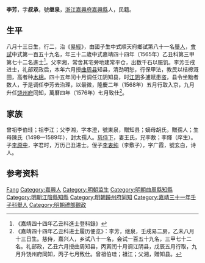 {{Otheruses|other=名为李芳的其他人物|李芳}}
{{明清人物信息框
| 姓名 = 李芳
| 原名 =
| 圖片名稱= 
| 圖片大小 =
| 圖片說明 = 
| 最高職務 =饶州府同知
| 國家 = 大明 
| 爵位 =
| 籍貫 = [[浙江|浙江]][[嘉興府|嘉興府]][[嘉興縣|嘉興縣]]
| 族裔 = 
| 字號 = 
| 諡號 =
| 出生日期 = 庚寅八月十三日<ref>《嘉靖乙丑科進士同年鄉籍》</ref>
| 出生地點 =
| 逝世日期 = 卒年不詳 
| 逝世地點 =
| 墓葬 =
| 配偶 = 王氏，封孺人
| 親屬 =（子）[[李原中|李原中]]（进士）、李衷毅（举人）
| 出身 =
* 嘉靖三十一年壬子科舉人
* 嘉靖四十四年乙丑科同進士出身
| 經歷 =
| 著作 = 
}}
'''李芳'''{{BD|1530年||？年||}}，字'''叔承'''，號'''继泉'''，[[浙江|浙江]][[嘉興府|嘉興府]][[嘉興縣|嘉興縣]]人，民籍。

== 生平 ==
八月十三日生，行二，治《[[易經|易經]]》，由國子生中式順天府鄉試第八十一名[[舉人|舉人]]，[[會試|會試]]中式第一百五十九名，年三十二歲中式嘉靖四十四年（1565年）乙丑科第三甲第七十二名進士<ref>《嘉靖四十四年乙丑科進士登科錄》</ref>。父李湘，常舍其宅旁地建常平仓，出数千石以赈饥。李芳壬戌进士，礼部观政后，本年六月授[[曲周县|曲周县]]知县，清劲明恕，行保甲法，教民以桔槔溉田，高者种[[木棉|木棉]]。四十五年闰十月调任江阴知县，时[[江阴县|江阴]]多逋赋患盗，县令坐黜者数人，于是调任李芳去治理，以最徵，隆慶二年（1568年）五月行取入京，九月升任[[饶州府|饶州府]]同知，萬曆四年（1576年）七月致仕<ref>《嘉靖四十四年乙丑科进士履历便览》：李芳，继泉，壬戌易二房，乙未八月十三日生。慈侍，嘉兴人，乡试八十一名，会试一百五十九名，三甲七十二名。礼部政，乙丑六月授曲周知县，丙寅闰十月调江阴县，戊辰五月行取，九月升饶州府同知，丙子七月致仕。曾祖伯珪；祖江；父湘，贈知县。</ref>。

== 家族 ==
曾祖李伯珪；祖李江；父李湘，字本澄，號東泉，贈知县；嫡母胡氏，贈孺人；生母陳氏（1498—1589年），封太孺人。[[慈侍下|慈侍下]]，妻王氏，兄李敷；李輝（庠生）。子[[李原中|李原中]]，字君时，万历己丑进士。侄子[[李衷纯|李衷纯]]（李敷子），字广霞，號玄白，诗人。

== 参考资料 ==
{{reflist}}

{{嘉靖四十四年乙丑科殿试金榜}}

{{Authority control}}

{{DEFAULTSORT:Li李}}
[[Category:李姓|Fang]]
[[Category:嘉興人|Category:嘉興人]]
[[Category:明朝监生|Category:明朝监生]]
[[Category:明朝曲周縣知縣|Category:明朝曲周縣知縣]]
[[Category:明朝江陰縣知縣|Category:明朝江陰縣知縣]]
[[Category:明朝饒州府同知|Category:明朝饒州府同知]]
[[Category:嘉靖三十一年壬子科舉人|Category:嘉靖三十一年壬子科舉人]]
[[Category:明朝禮部觀政|Category:明朝禮部觀政]]


{{明朝人物小作品}}